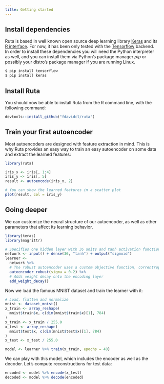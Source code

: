 ```yaml
---
title: Getting started
---
```


## Install dependencies

Ruta is based in well known open source deep learning library [Keras](https://keras.io) and its [R interface](https://keras.rstudio.com). For now, it has been only tested with the [Tensorflow](https://www.tensorflow.org/) backend. In order to install these dependencies you will need the Python interpreter as well, and you can install them via Python's package manager *pip* or possibly your distro's package manager if you are running Linux.

~~~sh
$ pip install tensorflow
$ pip install keras
~~~

## Install Ruta

You should now be able to install Ruta from the R command line, with the following command:

```r
devtools::install_github("fdavidcl/ruta")
```

## Train your first autoencoder

Most autoencoders are designed with feature extraction in mind. This is why Ruta provides an easy way to train an easy autoencoder on some data and extract the learned features:

~~~r
library(ruta)

iris_x <- iris[, 1:4]
iris_y <- iris[, 5]
result <- autoencode(iris_x, 2)

# You can show the learned features in a scatter plot
plot(result, col = iris_y)
~~~

## Going deeper

We can customize the neural structure of our autoencoder, as well as other parameters that affect its learning behavior.

~~~r
library(keras)
library(magrittr)

# Specifies one hidden layer with 36 units and tanh activation function
network <- input() + dense(36, "tanh") + output("sigmoid")
learner <-
  network %>%
  # The robust autoencoder uses a custom objective function, correntropy
  autoencoder_robust(sigma = 0.2) %>%
  # Adds weight decay onto the encoding layer
  add_weight_decay()
~~~

Now we load the famous MNIST dataset and train the learner with it:

~~~r
# Load, flatten and normalize
mnist <- dataset_mnist()
x_train <- array_reshape(
  mnist$train$x, c(dim(mnist$train$x)[1], 784)
)
x_train <- x_train / 255.0
x_test <- array_reshape(
  mnist$test$x, c(dim(mnist$test$x)[1], 784)
)
x_test <- x_test / 255.0

model <- learner %>% train(x_train, epochs = 40)
~~~

We can play with this model, which includes the encoder as well as the decoder. Let's compute reconstructions for test data:

~~~r
encoded <- model %>% encode(x_test)
decoded <- model %>% decode(encoded)
~~~
